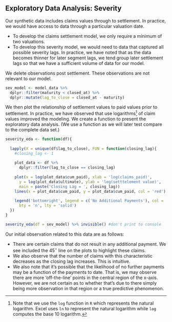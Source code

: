 ## Exploratory Data Analysis: Severity
Our synthetic data includes claims values through to settlement. In practice, we would have access to data through a particular valuation date. 

* To develop the claims settlement model, we only require a minimum of two valuations. 
* To develop this severity model, we would need to data that captured all possible severity lags. In practice, we have noted that as the data becomes thinner for later segment lags, we tend group later settlement lags so that we have a sufficient volume of data for our model.

We delete observations post settlement. These observations are not relevant to our model.

```r
sev_model <- model_data %>% 
  dplyr::filter(maturity < closed_at) %>% 
  dplyr::mutate(lag_to_close = closed_at - maturity)
```

We then plot the relationship of settlement values to paid values prior to settlement. In practice, we have observed that use logarithms[^1] of claim values improved the modeling. We create a function to present the exploratory data analysis. (We use a function as we will later test compare to the complete data set.)

[^1]: Note that we use the `log` function in `R` which represents the natural logarithm. Excel uses `ln` to represent the natural logarithm while `log` computes the base 10 logarithm.

```r
severity_eda <- function(df){
  
  lapply(X = unique(df$lag_to_close), FUN = function(closing_lag){
    #closing_lag <- 1
    
    plot_data <- df %>% 
      dplyr::filter(lag_to_close == closing_lag)
    
    plot(x = log(plot_data$cum_paid), xlab = 'log(claims_paid)',
      y = log(plot_data$ultimate), ylab = 'log(setttelement value)',
      main = paste('Closing Lag = ', closing_lag))
    lines(x = plot_data$cum_paid, y = plot_data$cum_paid, col = 'red')
    
    legend('bottomright', legend = c('No Additional Payments'), col = 'red',
      bty = 'n', lty = 'solid')
  })
}

severity_eda(df = sev_model) %>% invisible() #don't print to console
```
Our initial observation related to this data are as follows:

* There are certain claims that do not result in any additional payment. We see included the 45$^\circ$ line on the plots to highlight these claims. 
* We also observe that the number of claims with this characteristic decreases as the closing lag increases. This is intuitive.
* We also note that it's possible that the likelihood of no further payments may be a function of the payments to date. That is, we may observe there are more 'off-the-line' points in the central region of the x-axis. However, we are not certain as to whether that's due to there simply being more observation in that region or a true predictive phenomenon.



